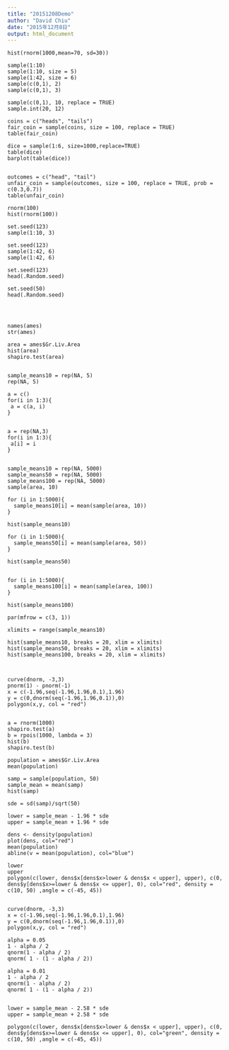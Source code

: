 ```yaml
---
title: "20151208Demo"
author: "David Chiu"
date: "2015年12月8日"
output: html_document
---
```


```
hist(rnorm(1000,mean=70, sd=30))

sample(1:10)
sample(1:10, size = 5)
sample(1:42, size = 6)
sample(c(0,1), 2)
sample(c(0,1), 3)

sample(c(0,1), 10, replace = TRUE)
sample.int(20, 12)

```


```
coins = c("heads", "tails")
fair_coin = sample(coins, size = 100, replace = TRUE)
table(fair_coin)

dice = sample(1:6, size=1000,replace=TRUE)
table(dice)
barplot(table(dice))


outcomes = c("head", "tail")
unfair_coin = sample(outcomes, size = 100, replace = TRUE, prob = c(0.3,0.7))
table(unfair_coin)

```

```
rnorm(100)
hist(rnorm(100))

set.seed(123)
sample(1:10, 3)

set.seed(123)
sample(1:42, 6)
sample(1:42, 6)

set.seed(123)
head(.Random.seed)

set.seed(50)
head(.Random.seed)




```


```
names(ames)
str(ames)

area = ames$Gr.Liv.Area
hist(area)
shapiro.test(area)


sample_means10 = rep(NA, 5)
rep(NA, 5)

a = c()
for(i in 1:3){
 a = c(a, i)
}


a = rep(NA,3)
for(i in 1:3){
 a[i] = i
}


sample_means10 = rep(NA, 5000)
sample_means50 = rep(NA, 5000)
sample_means100 = rep(NA, 5000)
sample(area, 10)

for (i in 1:5000){
  sample_means10[i] = mean(sample(area, 10))
}

hist(sample_means10)

for (i in 1:5000){
  sample_means50[i] = mean(sample(area, 50))
}

hist(sample_means50)


for (i in 1:5000){
  sample_means100[i] = mean(sample(area, 100))
}

hist(sample_means100)

par(mfrow = c(3, 1))

xlimits = range(sample_means10)

hist(sample_means10, breaks = 20, xlim = xlimits)
hist(sample_means50, breaks = 20, xlim = xlimits)
hist(sample_means100, breaks = 20, xlim = xlimits)


```


```

curve(dnorm, -3,3)
pnorm(1) - pnorm(-1)
x = c(-1.96,seq(-1.96,1.96,0.1),1.96)
y = c(0,dnorm(seq(-1.96,1.96,0.1)),0)
polygon(x,y, col = "red")


a = rnorm(1000)
shapiro.test(a)
b = rpois(1000, lambda = 3)
hist(b)
shapiro.test(b)

```

```
population = ames$Gr.Liv.Area
mean(population)

samp = sample(population, 50)
sample_mean = mean(samp)
hist(samp)

sde = sd(samp)/sqrt(50)

lower = sample_mean - 1.96 * sde
upper = sample_mean + 1.96 * sde

dens <- density(population)
plot(dens, col="red")
mean(population)
abline(v = mean(population), col="blue")

lower
upper
polygon(c(lower, dens$x[dens$x>lower & dens$x < upper], upper), c(0, dens$y[dens$x>=lower & dens$x <= upper], 0), col="red", density = c(10, 50) ,angle = c(-45, 45))


curve(dnorm, -3,3)
x = c(-1.96,seq(-1.96,1.96,0.1),1.96)
y = c(0,dnorm(seq(-1.96,1.96,0.1)),0)
polygon(x,y, col = "red")

alpha = 0.05
1 - alpha / 2
qnorm(1 - alpha / 2)
qnorm( 1 - (1 - alpha / 2))

alpha = 0.01
1 - alpha / 2
qnorm(1 - alpha / 2)
qnorm( 1 - (1 - alpha / 2))


lower = sample_mean - 2.58 * sde
upper = sample_mean + 2.58 * sde

polygon(c(lower, dens$x[dens$x>lower & dens$x < upper], upper), c(0, dens$y[dens$x>=lower & dens$x <= upper], 0), col="green", density = c(10, 50) ,angle = c(-45, 45))

```